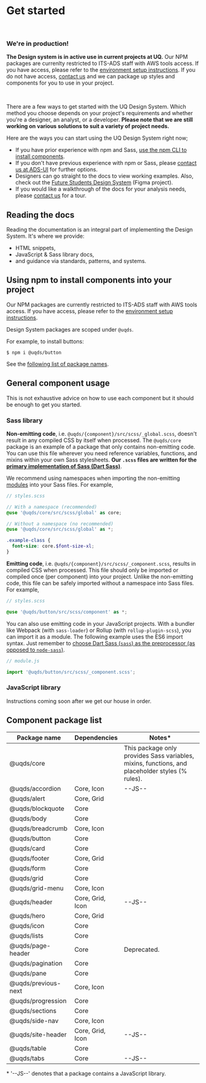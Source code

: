 
<Meta title="Introduction/Get started" />

# Get started

<br/>
<div className="uq-alert uq-alert--info" role="alert">
  <div className="uqds-alert uq-alert__message">
    <h3 className="uq-alert__title">We're in production!</h3>
    <p><strong>The Design system is in active use in current projects at UQ.</strong> Our NPM packages are currenlty restricted to ITS-ADS staff with AWS tools access. If you have access, please refer to the <a href="https://confluence.its.uq.edu.au/confluence/x/0DwDCw">environment setup instructions</a>. If you do not have access, <a href="mailto:webservices@uq.edu.au">contact us</a> and we can package up styles and components for you to use in your project.</p>
  </div>
</div>
<br/>

There are a few ways to get started with the UQ Design System. Which method you choose depends on your project's requirements and whether you're a designer, an analyst, or a developer. **Please note that we are still working on various solutions to suit a variety of project needs.**

Here are the ways you can start using the UQ Design System right now;
- If you have prior experience with npm and Sass, [use the npm CLI to install components](#using-npm-to-install-components-into-your-project).
- If you don't have previous experience with npm or Sass, please [contact us at ADS-UI][2] for further options.
- Designers can go straight to the docs to view working examples. Also, check out the [Future Students Design System][3] (Figma project).
- If you would like a walkthrough of the docs for your analysis needs, please [contact us][2] for a tour.

## Reading the docs
Reading the documentation is an integral part of implementing the Design System.
It's where we provide:
- HTML snippets,
- JavaScript & Sass library docs,
- and guidance via standards, patterns, and systems.

## Using npm to install components into your project

Our NPM packages are currently restricted to ITS-ADS staff with AWS tools access. If you have access, please refer to the [environment setup instructions][1].

Design System packages are scoped under `@uqds`.

For example, to install buttons:

```shell
$ npm i @uqds/button
```

See the [following list of package names](#component-package-list).

## General component usage

This is not exhaustive advice on how to use each component but it should be
enough to get you started.

### Sass library

**Non-emitting code**, i.e. `@uqds/{component}/src/scss/_global.scss`, doesn't
result in any compiled CSS by itself when processed. The `@uqds/core` package is
an example of a package that only contains non-emitting code. You can use this
file wherever you need reference variables, functions, and mixins within your
own Sass stylesheets. **Our `.scss` files are written for the [primary
implementation of Sass (Dart Sass)][6]**.

We recommend using namespaces when importing the non-emitting [modules][5] into
your Sass files. For example,

```scss
// styles.scss

// With a namespace (recommended)
@use '@uqds/core/src/scss/global' as core;

// Without a namespace (no recommended)
@use '@uqds/core/src/scss/global' as *;

.example-class {
  font-size: core.$font-size-xl;
}
```

**Emitting code**, i.e. `@uqds/{component}/src/scss/_component.scss`, results in
compiled CSS when processed. This file should only be imported or compiled once
(per component) into your project. Unlike the non-emitting code, this file can be
safely imported without a namespace into Sass files. For example,

```scss
// styles.scss

@use '@uqds/button/src/scss/component' as *;
```

You can also use emitting code in your JavaScript projects. With a bundler like
Webpack (with `sass-loader`) or Rollup (with `rollup-plugin-scss`), you can import
it as a module. The following example uses the ES6 import syntax. Just remember
to [choose Dart Sass (`sass`) as the preprocessor (as opposed to `node-sass`)][7].

```javascript
// module.js

import '@uqds/button/src/scss/_component.scss';
```

### JavaScript library

Instructions coming soon after we get our house in order.

## Component package list

| Package name        | Dependencies     | Notes*                                                                                          |
|---------------------|------------------|-------------------------------------------------------------------------------------------------|
| @uqds/core          |                  | This package only provides Sass variables, mixins, functions, and placeholder styles (% rules). |
| @uqds/accordion     | Core, Icon       | --JS--                                                                                          |
| @uqds/alert         | Core, Grid       |                                                                                                 |
| @uqds/blockquote    | Core             |                                                                                                 |
| @uqds/body          | Core             |                                                                                                 |
| @uqds/breadcrumb    | Core, Icon       |                                                                                                 |
| @uqds/button        | Core             |                                                                                                 |
| @uqds/card          | Core             |                                                                                                 |
| @uqds/footer        | Core, Grid       |                                                                                                 |
| @uqds/form          | Core             |                                                                                                 |
| @uqds/grid          | Core             |                                                                                                 |
| @uqds/grid-menu     | Core, Icon       |                                                                                                 |
| @uqds/header        | Core, Grid, Icon | --JS--                                                                                          |
| @uqds/hero          | Core, Grid       |                                                                                                 |
| @uqds/icon          | Core             |                                                                                                 |
| @uqds/lists         | Core             |                                                                                                 |
| @uqds/page-header   | Core             | Deprecated.                                                                                     |
| @uqds/pagination    | Core             |                                                                                                 |
| @uqds/pane          | Core             |                                                                                                 |
| @uqds/previous-next | Core, Icon       |                                                                                                 |
| @uqds/progression   | Core             |                                                                                                 |
| @uqds/sections      | Core             |                                                                                                 |
| @uqds/side-nav      | Core, Icon       |                                                                                                 |
| @uqds/site-header   | Core, Grid, Icon | --JS--                                                                                          |
| @uqds/table         | Core             |                                                                                                 |
| @uqds/tabs          | Core             | --JS--                                                                                          |

\* '--JS--' denotes that a package contains a JavaScript library.

[1]: https://confluence.its.uq.edu.au/confluence/x/0DwDCw
[2]: /?path=/docs/introduction-overview--page#contacts-and-community
[3]: https://www.figma.com/file/Li7SZkmaLgw8ZdiHje2q7x/Future-Students-Design-System?node-id=1691%3A0
[4]: https://registry.npmjs.org
[5]: https://sass-lang.com/documentation/at-rules/use
[6]: https://sass-lang.com/dart-sass
[7]: https://webpack.js.org/loaders/sass-loader/#implementation
